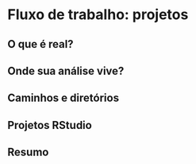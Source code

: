 # Fluxo de trabalho: projetos

## O que é real?

## Onde sua análise vive?

## Caminhos e diretórios

## Projetos RStudio

## Resumo